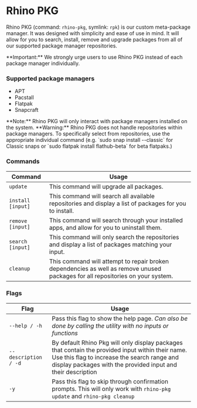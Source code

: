 
# Rhino PKG

Rhino PKG (command: `rhino-pkg`, symlink: `rpk`) is our custom meta-package manager. It was designed with simplicity and ease of use in mind. It will allow for you to search, install, remove and upgrade packages from all of our supported package manager repositories.

<Callout emoji="ⓘ">
  **Important:** We strongly urge users to use Rhino PKG instead of each package manager individually.
</Callout>

### Supported package managers
- APT
- Pacstall
- Flatpak
- Snapcraft

<Callout type="info" emoji="✎">
  **Note:** Rhino PKG will only interact with package managers installed on the system.
</Callout>

<Callout type="warning" emoji="⚠">
  **Warning:** Rhino PKG does not handle repositories within package managers. To specifically select from repositories, use the appropriate individual command (e.g. `sudo snap install --classic` for Classic snaps or `sudo flatpak install flathub-beta` for beta flatpaks.)
</Callout>

### Commands

| Command | Usage |
|---------|-------|
| `update` | This command will upgrade all packages. |
| `install [input]` | This command will search all available repositories and display a list of packages for you to install. |
| `remove [input]` | This command will search through your installed apps, and allow for you to uninstall them. |
| `search [input]` | This command will only search the repositories and display a list of packages matching your input. |
| `cleanup` | This command will attempt to repair broken dependencies as well as remove unused packages for all repositories on your system. |

### Flags

| Flag | Usage |
|------|-------|
| `--help / -h` | Pass this flag to show the help page. *Can also be done by calling the utility with no inputs or functions*
| `--description / -d` | By default Rhino Pkg will only display packages that contain the provided input within their name. Use this flag to increase the search range and display packages with the provided input and their description |
| `-y` | Pass this flag to skip through confirmation prompts. This will only work with `rhino-pkg update` and `rhino-pkg cleanup` |
